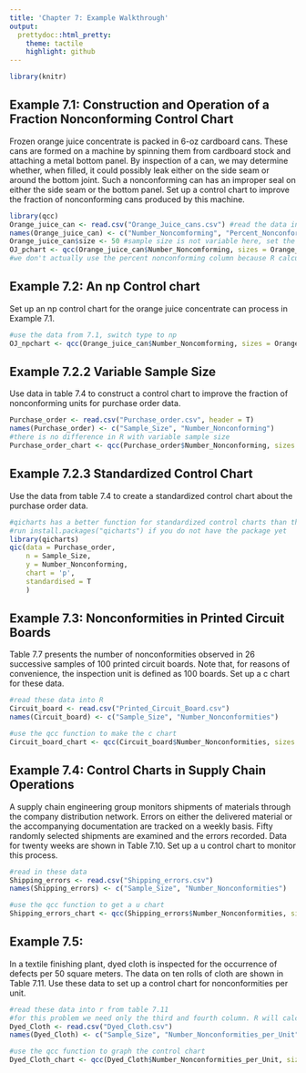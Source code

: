 ```yaml
---
title: 'Chapter 7: Example Walkthrough'
output:
  prettydoc::html_pretty:
    theme: tactile
    highlight: github
---
```



```r
library(knitr)
```

## Example 7.1: Construction and Operation of a Fraction Nonconforming Control Chart  
  
  
Frozen orange juice concentrate is packed in 6-oz cardboard cans. These cans are formed on a machine by spinning them from cardboard stock and attaching a metal bottom panel. By inspection of a can, we may determine whether, when filled, it could possibly leak either on the side seam or around the bottom joint. Such a nonconforming can has an improper seal on either the side seam or the bottom panel. Set up a control chart to improve the fraction of nonconforming cans produced by this machine.      

```r

library(qcc)
Orange_juice_can <- read.csv("Orange_Juice_cans.csv") #read the data into R
names(Orange_juice_can) <- c("Number_Noncomforming", "Percent_Nonconforming") #use the names() function to give column names
Orange_juice_can$size <- 50 #sample size is not variable here, set the size to 50
OJ_pchart <- qcc(Orange_juice_can$Number_Noncomforming, sizes = Orange_juice_can$size, type = "p") #call the qcc function with type set to p. The $ symbol gives the column from a dataframe
#we don't actually use the percent nonconforming column because R calculates this for us

```
  
  
  
## Example 7.2: An np Control chart
  
  
Set up an np control chart for the orange juice concentrate can
process in Example 7.1.  

```r
#use the data from 7.1, switch type to np
OJ_npchart <- qcc(Orange_juice_can$Number_Noncomforming, sizes = Orange_juice_can$size, type = "np") 


```
  
  
## Example 7.2.2 Variable Sample Size

Use data in table 7.4 to construct a control chart to improve the fraction of nonconforming units for purchase order data.   
  

```r
Purchase_order <- read.csv("Purchase_order.csv", header = T)
names(Purchase_order) <- c("Sample_Size", "Number_Nonconforming")
#there is no difference in R with variable sample size
Purchase_order_chart <- qcc(Purchase_order$Number_Nonconforming, sizes = Purchase_order$Sample_Size, type = "p")
```
  
  
## Example 7.2.3 Standardized Control Chart

Use the data from table 7.4 to create a standardized control chart about the purchase order data.  
  
  

```r
#qicharts has a better function for standardized control charts than the qcc package, so we'll use that
#run install.packages("qicharts") if you do not have the package yet
library(qicharts)
qic(data = Purchase_order,
    n = Sample_Size,
    y = Number_Nonconforming,
    chart = 'p',
    standardised = T
    )
```

## Example 7.3: Nonconformities in Printed Circuit Boards

Table 7.7 presents the number of nonconformities observed in 26 successive samples of 100 printed circuit boards. Note that, for reasons of convenience, the inspection unit is defined as 100 boards. Set up a c chart for these data.  
  
  
  
```r
#read these data into R
Circuit_board <- read.csv("Printed_Circuit_Board.csv")
names(Circuit_board) <- c("Sample_Size", "Number_Nonconformities")

#use the qcc function to make the c chart
Circuit_board_chart <- qcc(Circuit_board$Number_Nonconformities, sizes = Circuit_board$Sample_Size, type = "c")
```
  
  
## Example 7.4: Control Charts in Supply Chain Operations
  
  
A supply chain engineering group monitors shipments of materials through the company distribution network. Errors on either the delivered material or the accompanying documentation are tracked on a weekly basis. Fifty randomly selected shipments are examined and the errors recorded. Data for twenty weeks are shown in Table 7.10. Set up a u control chart to monitor this process.  

  
```r
#read in these data
Shipping_errors <- read.csv("Shipping_errors.csv")
names(Shipping_errors) <- c("Sample_Size", "Number_Nonconformities")

#use the qcc function to get a u chart
Shipping_errors_chart <- qcc(Shipping_errors$Number_Nonconformities, sizes = Shipping_errors$Sample_Size, type = "u")


```
  
  
## Example 7.5:

In a textile finishing plant, dyed cloth is inspected for the occurrence of defects per 50 square meters. The data on ten rolls of cloth are shown in Table 7.11. Use these data to set up a control chart for nonconformities per unit.  

  
  
```r
#read these data into r from table 7.11
#for this problem we need only the third and fourth column. R will calculate the rest. 
Dyed_Cloth <- read.csv("Dyed_Cloth.csv")
names(Dyed_Cloth) <- c("Sample_Size", "Number_Nonconformities_per_Unit")

#use the qcc function to graph the control chart
Dyed_Cloth_chart <- qcc(Dyed_Cloth$Number_Nonconformities_per_Unit, sizes = Dyed_Cloth$Sample_Size, type = "u")

```

